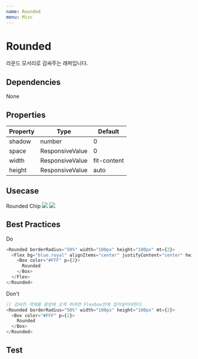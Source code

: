 ```yaml
---
name: Rounded
menu: Misc
---
```



# Rounded
라운드 모서리로 감싸주는 래퍼입니다. 


## Dependencies
<App>
<Flex>
<Chip bg="blue.deep" color="#FFF">None</Chip>
</Flex>
</App>

## Properties

|Property|Type|Default|
|-|-|-|
| shadow | number | 0 |
| space | ResponsiveValue | 0 |
| width | ResponsiveValue | fit-content |
| height | ResponsiveValue | auto |


## Usecase

<Playground>
  <App>
    <Flex flexDirection="column" alignItems="center">
      <Rounded borderRadius="50%" width="100px" height="100px" mt={2}>
        <Flex bg="blue.royal" alignItems="center" justifyContent="center" height="100%">
          <Box 
            color="#FFF" 
            p={2}>
            Rounded
          </Box>
        </Flex>
      </Rounded>
      <Rounded borderRadius="25px" mt={2} >
        <Flex bg="blue.deep" height="50px" width="100px" alignItems="center">
          <Text center caps color="#FFF" height="fit-content">
            Chip
          </Text>
        </Flex>
      </Rounded>
      <Rounded borderRadius="50%" width="200px" height="200px" mt={2}>
        <Image  fit="cover" src="https://cdn-images-1.medium.com/max/1600/1*zm5NLjdhGd3VVTA2u-xEPg.gif"/>
      </Rounded>
      <Rounded borderRadius="100px" width="300px" height="200px" mt={2} style={{boxShadow:"0 10px 20px rgba(0,0,0,0.19), 0 6px 6px rgba(0,0,0,0.23)"}}>
        <Image  fit="cover" src="https://avatars.mds.yandex.net/get-pdb/921693/d3d5c6d0-19fc-42d2-9d36-a29aab35609d/orig"/>
      </Rounded>
    </Flex>
  </App>  
</Playground>

## Best Practices

<App>
  <Chip bg="#00AA00" color="#FFF" width="100px">Do</Chip>
</App>

```javascript
<Rounded borderRadius="50%" width="100px" height="100px" mt={2}>
  <Flex bg="blue.royal" alignItems="center" justifyContent="center" height="100%">
    <Box color="#FFF" p={2}>
      Rounded
    </Box>
  </Flex>
</Rounded>
```

<App>
  <Chip bg="#AA0000" color="#FFF" width="100px">Don't</Chip>
</App>

```javascript
// 감싸진 객체를 중앙에 오게 하려면 Flexbox안에 집어넣어야한다.
<Rounded borderRadius="50%" width="100px" height="100px" mt={2}>
  <Box color="#FFF" p={2}>
    Rounded
  </Box>
</Rounded>
```

## Test